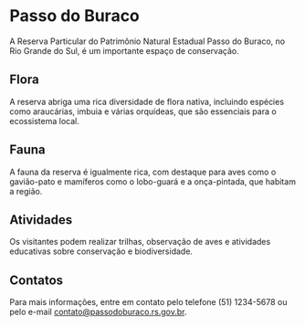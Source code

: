 # Passo do Buraco

A Reserva Particular do Patrimônio Natural Estadual Passo do Buraco, no Rio Grande do Sul, é um importante espaço de conservação.

## Flora

A reserva abriga uma rica diversidade de flora nativa, incluindo espécies como araucárias, imbuia e várias orquídeas, que são essenciais para o ecossistema local.

## Fauna

A fauna da reserva é igualmente rica, com destaque para aves como o gavião-pato e mamíferos como o lobo-guará e a onça-pintada, que habitam a região.

## Atividades

Os visitantes podem realizar trilhas, observação de aves e atividades educativas sobre conservação e biodiversidade.

## Contatos

Para mais informações, entre em contato pelo telefone (51) 1234-5678 ou pelo e-mail contato@passodoburaco.rs.gov.br.